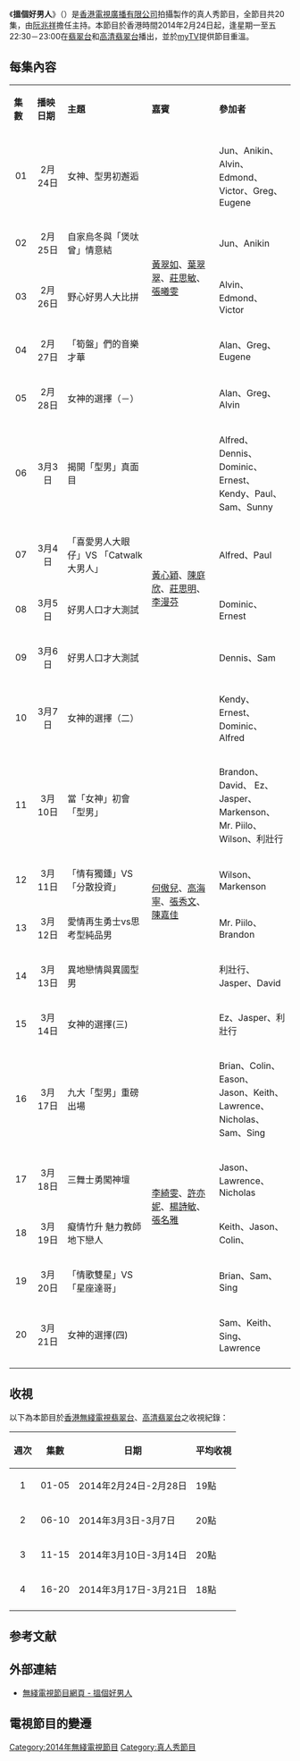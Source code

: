 {{無綫節目
| 中文節目名=搵個好男人
| 英文節目名=
| 圖片=[[File:TVB_To_Woo_A_Dame.jpg|300px]]
| 翡翠台視頻制式=[[16:9|16:9]] [[高清電視|高清電視]]
| 翡翠台首播日期=2014年2月24日－2014年3月21日
| 翡翠台首播時間=星期一至五 22:30－23:00（連廣告）
| 高清翡翠台視頻制式=[[16:9|16:9]] [[高清電視|高清電視]]
| 高清翡翠台首播日期=2014年2月24日－2014年3月21日
| 高清翡翠台首播時間=星期一至五 22:30－23:00（連廣告）
| 監製=[[賴偉棠|賴偉棠]]
| 編審=[[華國良|華國良]]、[[鄧煒鵬|鄧煒鵬]]
| 集數=20
| 類型=真人秀節目<ref>{{cite news|title=莊思敏撐張名雅不是「NG王」|url=http://paper.wenweipo.com/2014/02/20/EN1402200017.htm|accessdate=2014-02-24|archive-date=2020-04-09|archive-url=https://web.archive.org/web/20200409025626/http://paper.wenweipo.com/2014/02/20/EN1402200017.htm|dead-url=no}}</ref> 
| 製作公司=[[香港|香港]][[電視廣播有限公司|電視廣播有限公司]]
| 外景={{HK}}
| 主持=[[阮兆祥|阮兆祥]]
| 旁白=[[陳永業|陳永業]]
| 主題曲=搵個好男人
| 作曲=[[韦景云|韦景云]]
| 主唱=[[阮兆祥|阮兆祥]]
| 網頁=http://programme.tvb.com/variety/towooadame/
}}

《'''搵個好男人'''》（{{lang-en|'''To Woo A Dame'''}}）是[[香港|香港]][[電視廣播有限公司|電視廣播有限公司]]拍攝製作的真人秀節目，全節目共20集，由[[阮兆祥|阮兆祥]]擔任主持。本節目於香港時間2014年2月24日起，逢星期一至五22:30－23:00在[[翡翠台|翡翠台]]和[[高清翡翠台|高清翡翠台]]播出，並於[[myTV|myTV]]提供節目重溫。

==每集內容==
{|class="wikitable" style="width:60%; font-size: 14px;"
|- style="background:cornflowerblue; color:white" align=center
|style="width:5%"|'''集數'''||style="width:9%"|'''播映日期'''||style="width:25%"|'''主題'''||style="width:20%"|'''嘉賓'''||style="width:20%"|'''參加者'''
|-
|align=center| 01 ||align=center| 2月24日 ||女神、型男初邂逅 ||rowspan=5|[[黃翠如|黃翠如]]、[[葉翠翠|葉翠翠]]、[[莊思敏|莊思敏]]、[[張曦雯|張曦雯]]||Jun、Anikin、Alvin、Edmond、Victor、Greg、Eugene
|-
|align=center| 02 ||align=center| 2月25日 ||自家烏冬與「煲呔曾」情意結 ||Jun、Anikin
|-
|align=center| 03 ||align=center| 2月26日 ||野心好男人大比拼 ||Alvin、Edmond、Victor
|-
|align=center| 04 ||align=center| 2月27日 ||「筍盤」們的音樂才華 ||Alan、Greg、Eugene
|-
|align=center| 05 ||align=center| 2月28日 ||女神的選擇（－）||Alan、Greg、Alvin
|-
|align=center| 06 ||align=center| 3月3日 ||揭開「型男」真面目||rowspan=5|[[黃心穎|黃心穎]]、[[陳庭欣|陳庭欣]]、[[莊思明|莊思明]]、[[李漫芬|李漫芬]]||Alfred、Dennis、Dominic、Ernest、Kendy、Paul、Sam、Sunny
|-
|align=center| 07 ||align=center| 3月4日 ||「喜愛男人大眼仔」VS 「Catwalk大男人」||Alfred、Paul
|-
|align=center| 08 ||align=center| 3月5日 ||好男人口才大測試 ||Dominic、Ernest
|-
|align=center| 09 ||align=center| 3月6日 ||好男人口才大測試||Dennis、Sam
|-
|align=center| 10 ||align=center| 3月7日 ||女神的選擇（二） ||Kendy、Ernest、Dominic、Alfred
|-
|align=center| 11 ||align=center| 3月10日 ||當「女神」初會「型男」||rowspan=5|[[何傲兒|何傲兒]]、[[高海寧|高海寧]]、[[張秀文|張秀文]]、[[陳嘉佳|陳嘉佳]]||Brandon、David、 Ez、Jasper、Markenson、Mr. Piilo、Wilson、利壯行
|-
|align=center| 12 ||align=center| 3月11日 ||「情有獨鍾」VS「分散投資」 ||Wilson、Markenson
|-
|align=center| 13 ||align=center| 3月12日 ||愛情再生勇士vs思考型純品男||Mr. Piilo、Brandon
|-
|align=center| 14 ||align=center| 3月13日 ||異地戀情與異國型男||利壯行、Jasper、David
|-
|align=center| 15 ||align=center| 3月14日 ||女神的選擇(三)||Ez、Jasper、利壯行
|-
|align=center| 16 ||align=center| 3月17日 ||九大「型男」重磅出場||rowspan=5|[[李綺雯|李綺雯]]、[[許亦妮|許亦妮]]、[[楊詩敏|楊詩敏]]、[[張名雅|張名雅]]||Brian、Colin、Eason、Jason、Keith、Lawrence、Nicholas、Sam、Sing
|-
|align=center| 17 ||align=center| 3月18日 ||三舞士勇闖神壇||Jason、Lawrence、Nicholas
|-
|align=center| 18 ||align=center| 3月19日 ||癡情竹升 魅力教師 地下戀人 ||Keith、Jason、Colin、
|-
|align=center| 19 ||align=center| 3月20日 ||「情歌雙星」VS「星座達哥」 ||Brian、Sam、Sing
|-
|align=center| 20 ||align=center| 3月21日 ||女神的選擇(四)||Sam、Keith、Sing、Lawrence
|-
|}

==收視==
以下為本節目於[[香港|香港]][[電視廣播有限公司|無綫電視]][[翡翠台|翡翠台]]、[[高清翡翠台|高清翡翠台]]之收視紀錄：

{|class="wikitable" style="font-size: 14px;"
!週次!!集數!!日期!!平均收視
|-     
|align=center|1||align=center|01-05|| 2014年2月24日-2月28日 || 19點
|-
|align=center|2||align=center|06-10|| 2014年3月3日-3月7日 || 20點
|-
|align=center|3||align=center|11-15|| 2014年3月10日-3月14日 || 20點
|-
|align=center|4||align=center|16-20|| 2014年3月17日-3月21日 || 18點
|-
|}

==参考文献==
{{reflist}}

==外部連結==
*[http://programme.tvb.com/variety/towooadame/ 無綫電視節目網頁 - 搵個好男人] {{Wayback|url=http://programme.tvb.com/variety/towooadame/ |date=20200409025701 }}

==電視節目的變遷==
{{電視節目的變遷
|電視台={{HK}}[[無綫電視|無綫電視]][[翡翠台|翡翠台]]、[[高清翡翠台|高清翡翠台]]
|播放檔次=星期一至五 22:30-23:00 時段
|節目名稱=搵個好男人<br/> (2014.02.24 - 2014.03.21)
|上一節目={{link-yue|區區有運行|區區有運行}}<br/> (2014.02.10 - 2014.02.21)
|下一節目=[[年代大激鬥|年代大激鬥]]<br/> (2014.03.24 - 2014.04.11)
}}

[[Category:2014年無綫電視節目|Category:2014年無綫電視節目]]
[[Category:真人秀節目|Category:真人秀節目]]